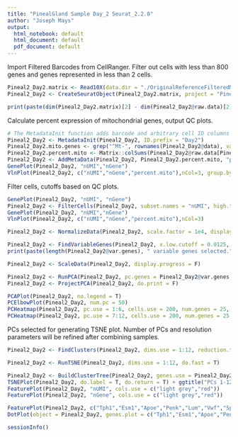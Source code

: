 ```yaml
---
title: "PinealGland Sample Day_2 Seurat_2.2.0"
author: "Joseph Mays"
output:
  html_notebook: default
  html_document: default
  pdf_document: default
---
```


Import Filtered Barcodes from CellRanger. Filter out cells with less than 800 genes and genes represented in less than 2 cells.
```r
Pineal2_Day2.matrix <- Read10X(data.dir = "./OriginalReferenceFilteredMatrix/Day2/")
Pineal2_Day2 <- CreateSeuratObject(Pineal2_Day2.matrix, project = "Pineal2_Day2", min.cells = 3, min.genes = 800)
```

```r
print(paste(dim(Pineal2_Day2.matrix)[2] - dim(Pineal2_Day2@raw.data)[2], " cells were filtered from the original matrix.", sep=''))
```

Calculate percent expression of mitochondrial genes, output QC plots. 
```r
# The MetadataInit function adds barcode and arbitrary cell ID columns to the metadata table in the Seurat Object 
Pineal2_Day2 <- MetadataInit(Pineal2_Day2, ID.prefix = "Day2")
Pineal2_Day2.mito.genes <- grep("^Mt-", rownames(Pineal2_Day2@data), value = T)
Pineal2_Day2.percent.mito <- Matrix::colSums(Pineal2_Day2@raw.data[Pineal2_Day2.mito.genes, ])/Matrix::colSums(Pineal2_Day2@raw.data)
Pineal2_Day2 <- AddMetaData(Pineal2_Day2, Pineal2_Day2.percent.mito, "percent.mito")
GenePlot(Pineal2_Day2, "nUMI","nGene")
VlnPlot(Pineal2_Day2, c("nUMI","nGene","percent.mito"),nCol=3, group.by = "orig.ident")
```
Filter cells, cutoffs based on QC plots. 
```r
GenePlot(Pineal2_Day2, "nUMI", "nGene")
Pineal2_Day2 <- FilterCells(Pineal2_Day2, subset.names = "nUMI", high.thresholds = 35000)
GenePlot(Pineal2_Day2, "nUMI","nGene")
VlnPlot(Pineal2_Day2, c("nUMI","nGene","percent.mito"),nCol=3)
```

```r
Pineal2_Day2 <- NormalizeData(Pineal2_Day2, scale.factor = 1e4, display.progress = F)
```

```r
Pineal2_Day2 <- FindVariableGenes(Pineal2_Day2, x.low.cutoff = 0.0125, x.high.cutoff = 3, y.cutoff = 0.3, do.plot = F)
print(paste(length(Pineal2_Day2@var.genes), " variable genes selected.", sep=""))
```

```r
Pineal2_Day2 <- ScaleData(Pineal2_Day2, display.progress = F)
```

```r
Pineal2_Day2 <- RunPCA(Pineal2_Day2, pc.genes = Pineal2_Day2@var.genes, pcs.compute = 40, do.print = F)
Pineal2_Day2 <- ProjectPCA(Pineal2_Day2, do.print = F)
```
```r
PCAPlot(Pineal2_Day2, no.legend = T)
PCElbowPlot(Pineal2_Day2, num.pc = 50)
PCHeatmap(Pineal2_Day2, pc.use = 1:6, cells.use = 200, num.genes = 25, do.balanced = F)
PCHeatmap(Pineal2_Day2, pc.use = 7:12, cells.use = 200, num.genes = 25, do.balanced = F)
```

PCs selected for generating TSNE plot. Number of PCs and resolution parameters will be refined after combining samples.
```r
Pineal2_Day2 <- FindClusters(Pineal2_Day2, dims.use = 1:12, reduction.type = "pca", resolution = 1.5, print.output = F, save.SNN = T)
```

```r
Pineal2_Day2 <- RunTSNE(Pineal2_Day2, dims.use = 1:12, do.fast = T)
```

```r
Pineal2_Day2 <- BuildClusterTree(Pineal2_Day2, genes.use = Pineal2_Day2@var.genes, do.plot = T, do.reorder = T, reorder.numeric = T)
TSNEPlot(Pineal2_Day2, do.label = T, do.return = T) + ggtitle("PCs 1-12, 1.5 res")
FeaturePlot(Pineal2_Day2, "nUMI", cols.use = c("light grey","red"))
FeaturePlot(Pineal2_Day2, "nGene", cols.use = c("light grey","red"))
```

```r
FeaturePlot(Pineal2_Day2, c("Tph1","Esm1","Apoe","Penk","Lum","Vwf","Sparcl1","Lyz2","C1qa","RT1-Bb"), cols.use=c("light grey","red"))
DotPlot(object = Pineal2_Day2, genes.plot = c("Tph1","Esm1","Apoe","Penk","Lum","Vwf","Sparcl1","Lyz2","C1qa","RT1-Bb"))
```

```r
sessionInfo()
```

